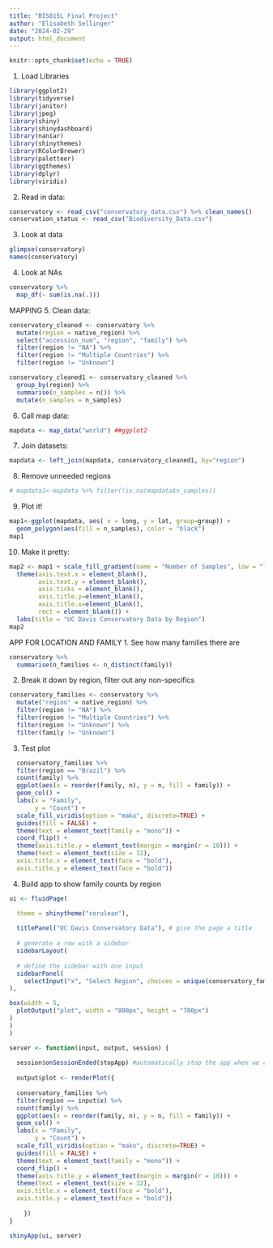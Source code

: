 ```yaml
---
title: "BIS015L Final Project"
author: "Elisabeth Sellinger"
date: "2024-02-29"
output: html_document
---
```


```r
knitr::opts_chunk$set(echo = TRUE)
```

1.  Load Libraries
```r
library(ggplot2)
library(tidyverse)
library(janitor)
library(jpeg)
library(shiny)
library(shinydashboard)
library(naniar)
library(shinythemes)
library(RColorBrewer)
library(paletteer)
library(ggthemes)
library(dplyr)
library(viridis)
```

2.  Read in data:
```r
conservatory <- read_csv("conservatory_data.csv") %>% clean_names()
conservation_status <- read_csv("Biodiversity_Data.csv")
```

3.  Look at data
```r
glimpse(conservatory)
names(conservatory)
```

4.  Look at NAs
```r
conservatory %>% 
  map_df(~ sum(is.na(.)))
```

####################### 

MAPPING 5. Clean data:
```r
conservatory_cleaned <- conservatory %>% 
  mutate(region = native_region) %>% 
  select("accession_num", "region", "family") %>% 
  filter(region != "NA") %>% 
  filter(region != "Multiple Countries") %>% 
  filter(region != "Unknown")
```

```r
conservatory_cleaned1 <- conservatory_cleaned %>% 
  group_by(region) %>% 
  summarise(n_samples = n()) %>% 
  mutate(n_samples = n_samples)
```

6.  Call map data:
```r
mapdata <- map_data("world") ##ggplot2
```

7.  Join datasets:
```r
mapdata <- left_join(mapdata, conservatory_cleaned1, by="region")
```

8.  Remove unneeded regions
```r
# mapdata1<-mapdata %>% filter(!is.na(mapdata$n_samples))
```

9.  Plot it!
```r
map1<-ggplot(mapdata, aes( x = long, y = lat, group=group)) +
  geom_polygon(aes(fill = n_samples), color = "black")
map1
```

10. Make it pretty:
```r
map2 <- map1 + scale_fill_gradient(name = "Number of Samples", low = "lightblue", high =  "olivedrab", na.value = "grey90") +
  theme(axis.text.x = element_blank(),
        axis.text.y = element_blank(),
        axis.ticks = element_blank(),
        axis.title.y=element_blank(),
        axis.title.x=element_blank(),
        rect = element_blank()) +
  labs(title = "UC Davis Conservatory Data by Region")
map2 
```

########################### 

APP FOR LOCATION AND FAMILY 1. See how many families there are
```r
conservatory %>% 
  summarise(n_families <- n_distinct(family))
```

2.  Break it down by region, filter out any non-specifics
```r
conservatory_families <- conservatory %>% 
  mutate("region" = native_region) %>% 
  filter(region != "NA") %>% 
  filter(region != "Multiple Countries") %>% 
  filter(region != "Unknown") %>% 
  filter(family != "Unknown")
```

3.  Test plot
```r
  conservatory_families %>% 
  filter(region == "Brazil") %>% 
  count(family) %>% 
  ggplot(aes(x = reorder(family, n), y = n, fill = family)) +
  geom_col() +
  labs(x = "Family",
       y = "Count") +
  scale_fill_viridis(option = "mako", discrete=TRUE) +
  guides(fill = FALSE) +
  theme(text = element_text(family = "mono")) + 
  coord_flip() +
  theme(axis.title.y = element_text(margin = margin(r = 10))) +
  theme(text = element_text(size = 12),
  axis.title.x = element_text(face = "bold"),
  axis.title.y = element_text(face = "bold"))
```

4.  Build app to show family counts by region
```r
ui <- fluidPage(    

  theme = shinytheme("cerulean"),
  
  titlePanel("UC Davis Conservatory Data"), # give the page a title
  
  # generate a row with a sidebar
  sidebarLayout(      
    
  # define the sidebar with one input
  sidebarPanel(
    selectInput("x", "Select Region", choices = unique(conservatory_families$region), hr())
),  

box(width = 5,
  plotOutput("plot", width = "800px", height = "700px")
) 
) 
) 

server <- function(input, output, session) {
  
  session$onSessionEnded(stopApp) #automatically stop the app when we close it
  
  output$plot <- renderPlot({
  
  conservatory_families %>% 
  filter(region == input$x) %>% 
  count(family) %>% 
  ggplot(aes(x = reorder(family, n), y = n, fill = family)) +
  geom_col() +
  labs(x = "Family",
       y = "Count") +
  scale_fill_viridis(option = "mako", discrete=TRUE) +
  guides(fill = FALSE) +
  theme(text = element_text(family = "mono")) + 
  coord_flip() +
  theme(axis.title.y = element_text(margin = margin(r = 10))) +
  theme(text = element_text(size = 12),
  axis.title.x = element_text(face = "bold"),
  axis.title.y = element_text(face = "bold"))
    
    })
}

shinyApp(ui, server)
```
